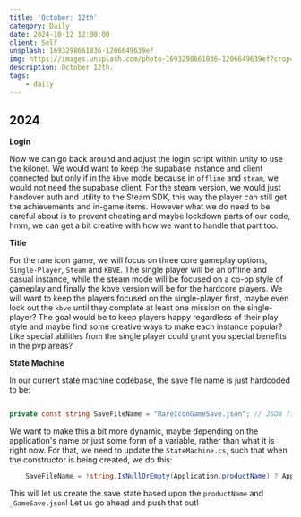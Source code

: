```yaml
---
title: 'October: 12th'
category: Daily
date: 2024-10-12 12:00:00
client: Self
unsplash: 1693298661836-1206649639ef
img: https://images.unsplash.com/photo-1693298661836-1206649639ef?crop=entropy&cs=srgb&fm=jpg&ixid=MnwzNjM5Nzd8MHwxfHJhbmRvbXx8fHx8fHx8fDE2ODE3NDg2ODY&ixlib=rb-4.0.3&q=85
description: October 12th.
tags:
    - daily
---
```



## 2024

**Login**

Now we can go back around and adjust the login script within unity to use the kilonet.
We would want to keep the supabase instance and client connected but only if in the `kbve` mode because in `offline` and `steam`, we would not need the supabase client.
For the steam version, we would just handover auth and utility to the Steam SDK, this way the player can still get the achievements and in-game items.
However what we do need to be careful about is to prevent cheating and maybe lockdown parts of our code, hmm, we can get a bit creative with how we want to handle that part too.

**Title**

For the rare icon game, we will focus on three core gameplay options, `Single-Player`, `Steam` and `KBVE`.
The single player will be an offline and casual instance, while the steam mode will be focused on a co-op style of gameplay and finally the kbve version will be for the hardcore players.
We will want to keep the players focused on the single-player first, maybe even lock out the `kbve` until they complete at least one mission on the single-player?
The goal would be to keep players happy regardless of their play style and maybe find some creative ways to make each instance popular?
Like special abilities from the single player could grant you special benefits in the pvp areas?

**State Machine**

In our current state machine codebase, the save file name is just hardcoded to be:

```c#

private const string SaveFileName = "RareIconGameSave.json"; // JSON file name for saving state

```

We want to make this a bit more dynamic, maybe depending on the application's name or just some form of a variable, rather than what it is right now.
For that, we need to update the `StateMachine.cs`, such that when the constructor is being created, we do this:

```c#
    SaveFileName = !string.IsNullOrEmpty(Application.productName) ? Application.productName + "_GameSave.json" : "RareIconGameSave.json";
```

This will let us create the save state based upon the `productName` and `_GameSave.json`!
Let us go ahead and push that out!